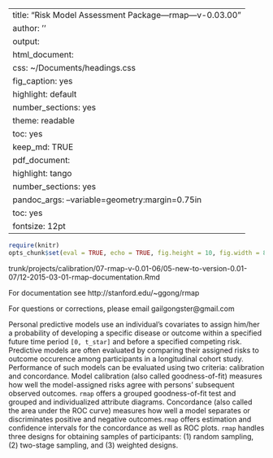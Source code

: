 
---
title: "Risk Model Assessment Package---rmap---v-0.03.00"
author: ''
output:
  html_document:
    css: ~/Documents/headings.css
    fig_caption: yes
    highlight: default
    number_sections: yes
    theme: readable
    toc: yes
    keep_md: TRUE
  pdf_document:
    highlight: tango
    number_sections: yes
    pandoc_args: --variable=geometry:margin=0.75in
    toc: yes
fontsize: 12pt
---

```r
require(knitr)
opts_chunk$set(eval = TRUE, echo = TRUE, fig.height = 10, fig.width = 8, tidy=FALSE)
```
trunk/projects/calibration/07-rmap-v-0.01-06/05-new-to-version-0.01-07/12-2015-03-01-rmap-documentation.Rmd

For documentation see http://stanford.edu/~ggong/rmap

For questions or corrections, please email gailgongster@gmail.com

Personal predictive models use an individual's covariates to assign him/her a probability of developing a specific disease or outcome within a specified future time period `[0, t_star]` and before a specified competing risk.  Predictive models are often evaluated by comparing their assigned risks to outcome occurence among participants in a longitudinal cohort study.  Performance of such models can be evaluated using two criteria: calibration and concordance. Model calibration (also called goodness-of-fit) measures how well the model-assigned risks agree
with persons' subsequent observed outcomes. `rmap` offers a grouped goodness-of-fit test and grouped and individualized attribute diagrams. Concordance (also called the area under the ROC curve) measures how well a model separates or discriminates positive and negative outcomes.`rmap` offers estimation and confidence intervals for the concordance as well as ROC plots. `rmap` handles three designs for obtaining samples of participants: (1) random sampling, (2) two-stage sampling, and (3) weighted designs.





